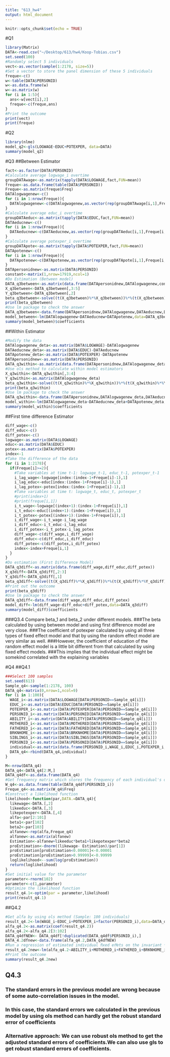 ```yaml
---
title: "613_hw4"
output: html_document
---
```


```r
knitr::opts_chunk$set(echo = TRUE)
```

#Q1
```r
library(Matrix)
DATA<-read.csv("~/Desktop/613/hw4/Koop-Tobias.csv")
set.seed(100)
#Randomly select 5 individuals 
vect<-as.vector(sample(1:2178, size=5))
#Set a vector to store the panel dimension of these 5 individuals 
freque<-c()
w<-table(DATA$PERSONID)
w<-as.data.frame(w)
w<-as.matrix(w)
for (i in 1:5){
  ans<-w[vect[i],2]
  freque<-c(freque,ans)
}
#Print the outcome
print(vect)
print(freque)
```


#Q2
```r
library(nlme)
model_q2<-gls(LOGWAGE~EDUC+POTEXPER, data=DATA)
summary(model_q2)
```


#Q3
##Between Estimator
```r
fact<-as.factor(DATA$PERSONID)
#Calculate average logwage_i overtime
groupDATAwage<-as.matrix(tapply(DATA$LOGWAGE,fact,FUN=mean))
freque<-as.data.frame(table(DATA$PERSONID))
Freque<-as.matrix(freque$Freq)
DATAlogwagenew<-c()
for (i in 1:nrow(Freque)){
  DATAlogwagenew<-c(DATAlogwagenew,as.vector(rep(groupDATAwage[i,1],Freque[i,1])))
}
#Calculate average educ_i overtime
groupDATAeduc<-as.matrix(tapply(DATA$EDUC,fact,FUN=mean))
DATAeducnew<-c()
for (i in 1:nrow(Freque)){
  DATAeducnew<-c(DATAeducnew,as.vector(rep(groupDATAeduc[i,1],Freque[i,1])))
}
#Calculate average potexper_i overtime
groupDATApote<-as.matrix(tapply(DATA$POTEXPER,fact,FUN=mean))
DATApotenew<-c()
for (i in 1:nrow(Freque)){
  DATApotenew<-c(DATApotenew,as.vector(rep(groupDATApote[i,1],Freque[i,1])))
}
DATApersonidnew<-as.matrix(DATA$PERSONID)
constant<-matrix(1,nrow=17919,ncol=1)
#Do Estimation (Between model)
DATA_q3between<-as.matrix(data.frame(DATApersonidnew,DATAlogwagenew,constant,DATAeducnew,DATApotenew))
X_q3between<-DATA_q3between[,3:5]
Y_q3between<-DATA_q3between[,2]
beta_q3between<-solve((t(X_q3between)%*%X_q3between))%*%(t(X_q3between)%*%Y_q3between)
print(beta_q3between)
#Use lm package to check the answer
DATA_q3between<-data.frame(DATApersonidnew,DATAlogwagenew,DATAeducnew,DATApotenew)
model_between<-lm(DATAlogwagenew~DATAeducnew+DATApotenew,data=DATA_q3between)
summary(model_between)$coefficients
```

##Within Estimator
```r
#Modify the data
DATAlogwagenew_deta<-as.matrix(DATA$LOGWAGE)-DATAlogwagenew
DATAeducnew_deta<-as.matrix(DATA$EDUC)-DATAeducnew
DATApotenew_deta<-as.matrix(DATA$POTEXPER)-DATApotenew
DATApersonidnew<-as.matrix(DATA$PERSONID)
DATA_q3within<-as.matrix(data.frame(DATApersonidnew,DATAlogwagenew_deta,DATAeducnew_deta,DATApotenew_deta))
#Use ols method to calculate within model estimators
X_q3within<-DATA_q3within[,3:4]
Y_q3within<-as.matrix(DATAlogwagenew_deta)
beta_q3within<-solve((t(X_q3within)%*%X_q3within))%*%(t(X_q3within)%*%Y_q3within)
print(beta_q3within)
#Use lm package to check the answer
DATA_q3within<-data.frame(DATApersonidnew,DATAlogwagenew_deta,DATAeducnew_deta,DATApotenew_deta)
model_within<-lm(DATAlogwagenew_deta~DATAeducnew_deta+DATApotenew_deta,data=DATA_q3within)
summary(model_within)$coefficients
```
##First time difference Estimator
```r
diff_wage<-c()
diff_educ<-c()
diff_potex<-c()
logwage<-as.matrix(DATA$LOGWAGE)
educ<-as.matrix(DATA$EDUC)
potex<-as.matrix(DATA$POTEXPER)
index<-1
#Take the difference of the data
for (i in 1:2178){
  if(Freque[i]>=2){
    #Take variables at time t-1: logwage_t-1, educ_t-1, potexper_t-1
    i_lag_wage<-logwage[index:(index-1+Freque[i]-1),1]
    i_lag_educ<-educ[index:(index-1+Freque[i]-1),1]
    i_lag_potex<-potex[index:(index-1+Freque[i]-1),1]
    #Take variables at time t: logwage_t, educ_t, potexper_t
    #print(index+1)
    #print(freque[i,1])
    i_t_wage<-logwage[(index+1):(index-1+Freque[i]),1]
    i_t_educ<-educ[(index+1):(index-1+Freque[i]),1]
    i_t_potex<-potex[(index+1):(index-1+Freque[i]),1]
    i_diff_wage<-i_t_wage-i_lag_wage
    i_diff_educ<-i_t_educ-i_lag_educ
    i_diff_potex<-i_t_potex-i_lag_potex
    diff_wage<-c(diff_wage,i_diff_wage)
    diff_educ<-c(diff_educ,i_diff_educ)
    diff_potex<-c(diff_potex,i_diff_potex)
    index<-index+Freque[i,1]
  }
}
#Do estimation (First Difference Model)
DATA_q3diff<-as.matrix(data.frame(diff_wage,diff_educ,diff_potex))
X_q3diff<-DATA_q3diff[,2:3]
Y_q3diff<-DATA_q3diff[,1]
beta_q3diff<-solve((t(X_q3diff)%*%X_q3diff))%*%(t(X_q3diff)%*%Y_q3diff)
#Print out the outcome
print(beta_q3diff)
#Use lm package to check the answer
DATA_q3diff<-data.frame(diff_wage,diff_educ,diff_potex)
model_diff<-lm(diff_wage~diff_educ+diff_potex,data=DATA_q3diff)
summary(model_diff)$coefficients
```
###Q3.4 Compare beta_1 and beta_2 under different models. 
###The beta calculated by using between model and using first difference model are very close. 
###The coefficient of potexper calculated by using all three types of fixed effect model and that by using the random effect model are very similar as well. 
###However, the coefficient of education of the random effect model is a little bit different from that calculated by using fixed effect models.
###This implies that the individual effect might be somekind correlated with the explaining variables 

#Q4
##Q4.1
```r
###Select 100 samples
set.seed(613)
Sample_q4<-sample(1:2178, 100)
DATA_q4<-matrix(0,nrow=1,ncol=9)
for (i in 1:100){
  WAGE_i<-as.matrix(DATA$LOGWAGE[DATA$PERSONID==Sample_q4[i]])
  EDUC_i<-as.matrix(DATA$EDUC[DATA$PERSONID==Sample_q4[i]])
  POTEXPER_i<-as.matrix(DATA$POTEXPER[DATA$PERSONID==Sample_q4[i]])
  PERSONID_i<-as.matrix(DATA$PERSONID[DATA$PERSONID==Sample_q4[i]])
  ABILITY_i<-as.matrix(DATA$ABILITY[DATA$PERSONID==Sample_q4[i]])
  MOTHERED_i<-as.matrix(DATA$MOTHERED[DATA$PERSONID==Sample_q4[i]])
  FATHERED_i<-as.matrix(DATA$FATHERED[DATA$PERSONID==Sample_q4[i]])
  BRKNHOME_i<-as.matrix(DATA$BRKNHOME[DATA$PERSONID==Sample_q4[i]])
  SIBLINGS_i<-as.matrix(DATA$SIBLINGS[DATA$PERSONID==Sample_q4[i]])
  PERSONID_i<-as.matrix(DATA$PERSONID[DATA$PERSONID==Sample_q4[i]])
  individual<-as.matrix(data.frame(PERSONID_i,WAGE_i,EDUC_i,POTEXPER_i,ABILITY_i,MOTHERED_i,FATHERED_i,BRKNHOME_i,SIBLINGS_i))
  DATA_q4<-rbind(DATA_q4,individual)
}

M<-nrow(DATA_q4)
DATA_q4<-DATA_q4[2:M,]
DATA_q4df<-as.data.frame(DATA_q4)
#Get frequency matrix which stores the frequency of each individual's observations
W_q4<-as.data.frame(table(DATA_q4df$PERSONID_i))
Freque_q4<-as.matrix(W_q4$Freq)
#Construct a likelihood function
likelihood<-function(par,DATA.=DATA_q4){
  likewage<-DATA.[,2]
  likeeduc<-DATA.[,3]
  likepotexper<-DATA.[,4]
  alfa<-par[2:101]
  beta1<-par[102]
  beta2<-par[103]
  alfanew<-rep(alfa,Freque_q4)
  alfanew<-as.matrix(alfanew)
  Estimation<-alfanew+likeeduc*beta1+likepotexper*beta2
  proEstimation<-dnorm((likewage- Estimation)/par[1])
  proEstimation[proEstimation<0.00001]<-0.00001
  proEstimation[proEstimation>0.99999]<-0.99999
  loglikelihood<--sum(log(proEstimation))
  return(loglikelihood)
}
#Set initial value for the parameter
parameter<-rnorm(102)
parameter<-c(1,parameter)
#Optimize the likelihood function
result_q4.1<-optim(par = parameter,likelihood)
print(result_q4.1)
```
##Q4.2
```r
#Get alfa by using ols method (Sample: 100 individuals)
result_q4.2<-lm(WAGE_i~EDUC_i+POTEXPER_i+factor(PERSONID_i),data=DATA_q4df)
alfa_q4.2<-as.matrix(coef(result_q4.2))
alfa_q4.2<-alfa_q4.2[3:102]
DATA_q4dfNEW<- DATA_q4df[!duplicated(DATA_q4df$PERSONID_i),]
DATA_4.2dfnew<-data.frame(alfa_q4.2,DATA_q4dfNEW)
#Run a regression of estimated individual ﬁxed eﬀets on the invariant variables.
result_q4.2new<-lm(alfa_q4.2~ABILITY_i+MOTHERED_i+FATHERED_i+BRKNHOME_i+SIBLINGS_i,data=DATA_4.2dfnew)
#Print the outcome
summary(result_q4.2new)
```

## Q4.3
### The standard errors in the previous model are wrong because of some auto-correlation issues in the model.
### In this case, the standard errors we calculated in the previous model by using ols method can hardly get the robust standard error of coefficients
### Alternative approach: We can use robust ols method to get the adjusted standard errors of coefficients.We can also use gls to get robust standard errors of coefficients.

